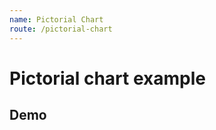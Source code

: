 ```yaml
---
name: Pictorial Chart
route: /pictorial-chart
---
```



# Pictorial chart example

## Demo
<Playground>
    <PictorialChart 
        data={ 
            [{ 
                value: 10,
                symbol: 'path://M36.7,102.84c-1.17,2.54-2.99,4.98-3.39,7.63c-1.51,9.89-3.31,19.58-1.93,29.95 c0.95,7.15-2.91,14.82-3.57,22.35c-0.64,7.36-0.2,14.86,0.35,22.25c0.12,1.68,2.66,3.17,4.67,5.4c-0.6,0.82-1.5,2.22-2.58,3.48 c-0.96,1.12-1.96,2.35-3.21,3.04c-1.71,0.95-3.71,2.03-5.51,1.9c-1.18-0.08-3.04-2.13-3.16-3.43c-0.44-4.72,0-9.52-0.41-14.25 c-0.94-10.88-2.32-21.72-3.24-32.61c-0.49-5.84-1.63-12.01-0.35-17.54c3.39-14.56,2.8-28.84,0.36-43.4 c-2.71-16.16-1.06-32.4,0.54-48.59c0.91-9.22,4.62-17.36,8.53-25.57c1.32-2.77,1.88-6.84,0.87-9.62C21.89-3.77,18.09-11,14.7-18.38 c-0.56,0.1-1.13,0.21-1.69,0.31C10.17-11.52,6.29-5.2,4.71,1.65C2.05,13.21-4.42,22.3-11.43,31.28c-1.32,1.69-2.51,3.5-3.98,5.04 c-4.85,5.08-3.25,10.98-2.32,16.82c0.25,1.53,0.52,3.06,0.77,4.59c-0.53,0.22-1.07,0.43-1.6,0.65c-1.07-2.09-2.14-4.19-3.28-6.44 c-6.39,2.91-2.67,9.6-5.23,15.16c-1.61-3.31-2.77-5.68-3.93-8.06c0-0.33,0-0.67,0-1c6.96-16.08,14.63-31.9,20.68-48.31 C-5.24-4.07-2.03-18.55,2-32.73c0.36-1.27,0.75-2.53,0.98-3.82c1.36-7.75,4.19-10.23,11.88-10.38c1.76-0.04,3.52-0.21,5.76-0.35 c-0.55-3.95-1.21-7.3-1.45-10.68c-0.61-8.67,0.77-16.69,7.39-23.19c2.18-2.14,4.27-4.82,5.25-7.65c2.39-6.88,11.66-9,16.94-8.12 c5.92,0.99,12.15,7.93,12.16,14.12c0.01,9.89-5.19,17.26-12.24,23.68c-2.17,1.97-5.35,4.77-5.17,6.94c0.31,3.78,4.15,5.66,8.08,6.04 c1.82,0.18,3.7,0.37,5.49,0.1c5.62-0.85,8.8,2.17,10.85,6.73C73.38-27.19,78.46-14.9,84.2-2.91c1.52,3.17,4.52,5.91,7.41,8.09 c7.64,5.77,15.57,11.16,23.45,16.61c2.28,1.58,4.64,3.23,7.21,4.14c5.18,1.84,8.09,5.63,9.82,10.46c0.45,1.24,0.19,3.71-0.6,4.18 c-1.06,0.63-3.15,0.27-4.44-0.38c-7.05-3.54-12.84-8.88-19.14-13.5c-3.5-2.57-7.9-4-12.03-5.6c-9.44-3.66-17.73-8.42-22.5-18.09 c-2.43-4.94-6.09-9.27-9.69-14.61c-1.2,10.98-4.46,20.65,1.14,31.19c6.62,12.47,5.89,26.25,1.21,39.49 c-2.52,7.11-6.5,13.74-8.67,20.94c-1.91,6.33-2.2,13.15-3.23,19.75c-0.72,4.63-0.84,9.48-2.36,13.84 c-2.49,7.16-6.67,13.83-5.84,21.82c0.42,4.02,1.29,7.99,2.1,12.8c-3.74-0.49-7.47-0.4-10.67-1.66c-1.33-0.53-2.43-4.11-2.07-6.01 c1.86-9.94,3.89-19.69,0.07-29.74C34.55,108.63,36.19,105.52,36.7,102.84c1.25-8.45,2.51-16.89,3.71-24.9 c-0.83-0.58-0.85-0.59-0.87-0.61c-0.03,0.16-0.07,0.32-0.09,0.48C38.53,86.15,37.62,94.5,36.7,102.84z'
            }]
        }
    />
</Playground>